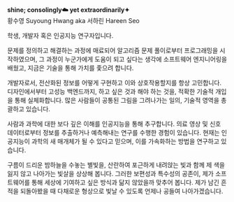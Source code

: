 **shine; consolingly☁️ yet extraordinarily<span className="font-unset">✦</span>**\
황수영 Suyoung Hwang <span className="text-[75%] text-muted-foreground">aka 서하린 Hareen Seo</span>

학생, 개발자 혹은 인공지능 연구자입니다.

문제를 정의하고 해결하는 과정에 매료되어 알고리즘 문제 풀이로부터 프로그래밍을 시작하였으며, 그 과정이 누군가에게 도움이 되고 싶다는
생각에 소프트웨어 엔지니어링을 배웠고, 지금은 기술을 통해 가치를 좇으려 합니다.

개발자로서, 전산화된 정보를 어떻게 구현하고 이와 상호작용할지를 항상 고민합니다.
디자인에서부터 고성능 백엔드까지, 하고 싶은 것과 해야 하는 것을, 적확한 기술적 개입을 통해 실체화합니다.
많은 사람들이 공통된 그림을 그려나가는 일의, 기술적 영역을 총괄하고 있습니다.

사람과 과학에 대한 보다 깊은 이해를 인공지능을 통해 추구합니다.
의료 영상 및 신호 데이터로부터 정보를 추출하거나 예측해내는 연구를 수행한 경험이 있습니다.
현재는 인공지능이 과학의 새 매개체가 될 수 있다고 믿으며, 이를 가속화하는 방법을 연구하고 있습니다.

구름이 드리운 밤하늘을 수놓는 별빛을, 산란하여 포근하게 내려앉는 빛과 함께 제 색을 잃지 않고 나아가는 빛살을
상상해 봅니다. 그러한 보편성과 특수성의 공존이, 제가 소프트웨어를 통해 세상에 기여하고 싶은 방식과 닮지 않았을까 맞추어
봅니다. 제가 남긴 흔적을 되돌아봤을 때 다채로운 형상으로 빛날 수 있도록 언제나 공들여 나아가겠습니다.
